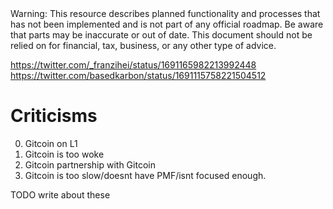 
<Callout type="warning">
  Warning: This resource describes planned functionality and processes that has
  not been implemented and is not part of any official roadmap. Be aware that parts may be inaccurate or out of
  date.  This document should not be relied on for financial, tax, business, or any other type of advice.
</Callout>

https://twitter.com/_franzihei/status/1691165982213992448
https://twitter.com/basedkarbon/status/1691115758221504512

# Criticisms

0. Gitcoin on L1
1. Gitcoin is too woke
2. Gitcoin partnership with Gitcoin
3. Gitcoin is too slow/doesnt have PMF/isnt focused enough.



TODO write about these